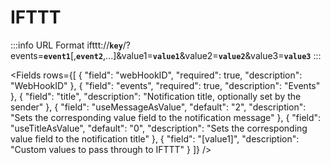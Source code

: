 # IFTTT


:::info URL Format
    ifttt://__`key`__/?events=__`event1`__[,__`event2`__,...]&value1=__`value1`__&value2=__`value2`__&value3=__`value3`__
:::



<Fields rows={[
  {
    "field": "webHookID",
    "required": true,
    "description": "WebHookID"
  },
  {
    "field": "events",
    "required": true,
    "description": "Events"
  },
  {
    "field": "title",
    "description": "Notification title, optionally set by the sender"
  },
  {
    "field": "useMessageAsValue",
    "default": "2",
    "description": "Sets the corresponding value field to the notification message"
  },
  {
    "field": "useTitleAsValue",
    "default": "0",
    "description": "Sets the corresponding value field to the notification title"
  },
    {
    "field": "[value1]",
    "description": "Custom values to pass through to IFTTT"
  }
]} />
